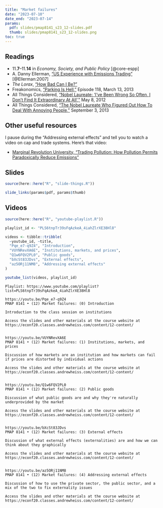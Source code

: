 ```yaml
---
title: "Market failures"
date: "2023-07-10"
date_end: "2023-07-14"
params:
  pdf: slides/pmap8141_s23_12-slides.pdf
  thumb: slides/pmap8141_s23_12-slides.png
toc: true
---
```


## Readings

- <i class="fas fa-book"></i> 11.**7**–11.**14** in *Economy, Society, and Public Policy* [@core-espp]
- <i class="far fa-file-pdf"></i> A. Danny Ellerman, ["US Experience with Emissions Trading"](http://www.cesifo-group.de/DocDL/dicereport407-forum3.pdf) [@Ellerman:2007]
- <i class="fab fa-youtube"></i> *The Lorax*, ["How Bad Can I Be?"](https://www.youtube.com/watch?v=W_HUdf89hI8)
- <i class="fas fa-podcast"></i> Freakonomics, ["Parking Is Hell,"](http://freakonomics.com/podcast/parking-is-hell-a-new-freakonomics-radio-podcast/) Episode 118, March 13, 2013
- <i class="fas fa-podcast"></i> All Things Considered, ["Nobel Laureate: 'I've Been Wrong So Often, I Don't Find It Extraordinary At All',"](https://www.npr.org/sections/money/2012/05/09/152197483/nobel-laureate-ive-been-wrong-so-often-i-dont-find-it-extraordinary-at-all) May 8, 2012
- <i class="fas fa-podcast"></i> All Things Considered, ["The Nobel Laureate Who Figured Out How To Deal With Annoying People,"](https://www.npr.org/sections/money/2013/09/10/218526472/the-nobel-prizewinner-who-figured-out-how-to-deal-with-annoying-people) September 3, 2013


## Other useful resources

I pause during the "Addressing external effects" and tell you to watch a video on cap and trade systems. Here's that video:

- <i class="fab fa-youtube"></i> [Marginal Revolution University, "Trading Pollution: How Pollution Permits Paradoxically Reduce Emissions"](https://www.youtube.com/watch?v=9tUb3MDrgEc)


## Slides

```r
source(here::here("R", "slide-things.R"))

slide_links(params$pdf, params$thumb)
```


## Videos

```r
source(here::here("R", "youtube-playlist.R"))

playlist_id <- "PLS6tnpTr39sFqAzkeA_4iahZlrXE38Hl8"

videos <- tibble::tribble(
  ~youtube_id, ~title,
  "Pqe_e7-q9Z4", "Introduction",
  "VUYNRevXA6E", "Institutions, markets, and prices",
  "Q1w6FQV2PL0", "Public goods",
  "bXcSt83JDvs", "External effects",
  "az5ORj11NM8", "Addressing external effects"
)

youtube_list(videos, playlist_id)
```


```cat
Playlist: https://www.youtube.com/playlist?list=PLS6tnpTr39sFqAzkeA_4iahZlrXE38Hl8

https://youtu.be/Pqe_e7-q9Z4
PMAP 8141 • (12) Market failures: (0) Introduction

Introduction to the class session on institutions

Access the slides and other materials at the course website at https://econf20.classes.andrewheiss.com/content/12-content/


https://youtu.be/VUYNRevXA6E
PMAP 8141 • (12) Market failures: (1) Institutions, markets, and prices

Discussion of how markets are an institution and how markets can fail if prices are distorted by individual actions

Access the slides and other materials at the course website at https://econf20.classes.andrewheiss.com/content/12-content/


https://youtu.be/Q1w6FQV2PL0
PMAP 8141 • (12) Market failures: (2) Public goods

Discussion of what public goods are and why they're naturally underprovided by the market

Access the slides and other materials at the course website at https://econf20.classes.andrewheiss.com/content/12-content/


https://youtu.be/bXcSt83JDvs
PMAP 8141 • (12) Market failures: (3) External effects

Discussion of what external effects (externalities) are and how we can think about they graphically

Access the slides and other materials at the course website at https://econf20.classes.andrewheiss.com/content/12-content/


https://youtu.be/az5ORj11NM8
PMAP 8141 • (12) Market failures: (4) Addressing external effects 

Discussion of how to use the private sector, the public sector, and a mix of the two to fix externality issues

Access the slides and other materials at the course website at https://econf20.classes.andrewheiss.com/content/12-content/
```
